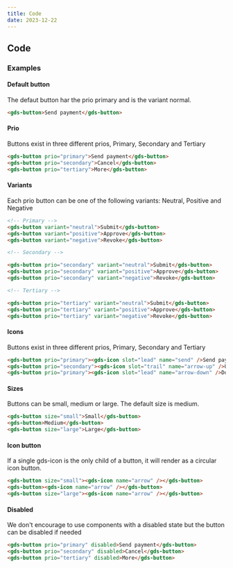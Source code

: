 ```yaml
---
title: Code
date: 2023-12-22
---
```


## Code

### Examples

#### Default button

The defaut button har the prio primary and is the variant normal.

<Story component='button' id="basic" />

```html
<gds-button>Send payment</gds-button>
```

#### Prio

Buttons exist in three different prios, Primary, Secondary and Tertiary

<Story component='button' id="ranks-and-variants" /> 


```html
<gds-button prio="primary">Send payment</gds-button>
<gds-button prio="secondary">Cancel</gds-button>
<gds-button prio="tertiary">More</gds-button>
```

#### Variants

Each prio button can be one of the following variants: Neutral, Positive and Negative

 
```html showLineNumbers {1-4}
<!-- Primary -->
<gds-button variant="neutral">Submit</gds-button>
<gds-button variant="positive">Approve</gds-button>
<gds-button variant="negative">Revoke</gds-button>

<!-- Secondary -->

<gds-button prio="secondary" variant="neutral">Submit</gds-button>
<gds-button prio="secondary" variant="positive">Approve</gds-button>
<gds-button prio="secondary" variant="negative">Revoke</gds-button>

<!-- Tertiary -->

<gds-button prio="tertiary" variant="neutral">Submit</gds-button>
<gds-button prio="tertiary" variant="positive">Approve</gds-button>
<gds-button prio="tertiary" variant="negative">Revoke</gds-button>

````

#### Icons

Buttons exist in three different prios, Primary, Secondary and Tertiary

```html
<gds-button prio="primary"><gds-icon slot="lead" name="send" />Send payment</gds-button>
<gds-button prio="secondary"><gds-icon slot="trail" name="arrow-up" />Upload</gds-button>
<gds-button prio="primary"><gds-icon slot="lead" name="arrow-down" />Download</gds-button>
````

#### Sizes

Buttons can be small, medium or large. The default size is medium.

```html
<gds-button size="small">Small</gds-button>
<gds-button>Medium</gds-button>
<gds-button size="large">Large</gds-button>
```

#### Icon button

If a single gds-icon is the only child of a button, it will render as a circular icon button.

```html
<gds-button size="small"><gds-icon name="arrow" /></gds-button>
<gds-button><gds-icon name="arrow" /></gds-button>
<gds-button size="large"><gds-icon name="arrow" /></gds-button>
```

#### Disabled

We don't encourage to use components with a disabled state but the button can be disabled if needed

```html
<gds-button prio="primary" disabled>Send payment</gds-button>
<gds-button prio="secondary" disabled>Cancel</gds-button>
<gds-button prio="tertiary" disabled>More</gds-button>
```
